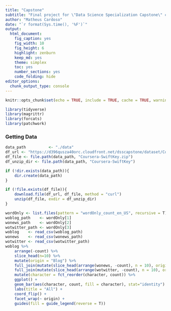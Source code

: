 ```yaml
---
title: "Capstone" 
subtitle: "Final project for \"Data Science Specialization Capstone\" course by John Hopkins University"
author: "Matheus Cardoso"
date: "`r format(Sys.time(), '%F')`"
output: 
  html_document: 
    fig_caption: yes
    fig_width: 10
    fig_height: 6
    highlight: zenburn
    keep_md: yes
    theme: simplex
    toc: yes
    number_sections: yes
    code_folding: hide
editor_options: 
  chunk_output_type: console
---
```


```r
knitr::opts_chunk$set(echo = TRUE, include = TRUE, cache = TRUE, warning = FALSE, message = FALSE)
```

```r
library(tidyverse)
library(magrittr)
library(forcats)
library(patchwork)
```

### Getting Data

```r
data_path          <- "./data"
df_url <- "https://d396qusza40orc.cloudfront.net/dsscapstone/dataset/Coursera-SwiftKey.zip"
df_file <- file.path(data_path, "Coursera-SwiftKey.zip")
df_unzip_dir <- file.path(data_path, "Coursera-SwiftKey")

if (!dir.exists(data_path)){
    dir.create(data_path)
}

if (!file.exists(df_file)){
    download.file(df_url, df_file, method = "curl")
    unzip(df_file, exdir = df_unzip_dir)
}
```

```r
wordOnly <- list.files(pattern = "wordOnly_count_en_US", recursive = T) %>% sort
woblog_path    <- wordOnly[1]
wonews_path    <- wordOnly[2]
wotwitter_path <- wordOnly[3]
woblog    <- read_csv(woblog_path)
wonews    <- read_csv(wonews_path)
wotwitter <- read_csv(wotwitter_path)
woblog %>% 
    arrange(-count) %>% 
    slice_head(n=10) %>% 
    mutate(origin = "Blog") %>% 
    full_join(mutate(slice_head(arrange(wonews, -count), n = 10), origin = "News")) %>% 
    full_join(mutate(slice_head(arrange(wotwitter, -count), n = 10), origin = "Twitter")) %>% 
    mutate(character = fct_reorder(character, count)) %>% 
    ggplot() +
    geom_bar(aes(character, count, fill = character), stat="identity") +
    labs(title = "All") +
    coord_flip() +
    facet_wrap(~ origin) +
    guides(fill = guide_legend(reverse = T))

```

